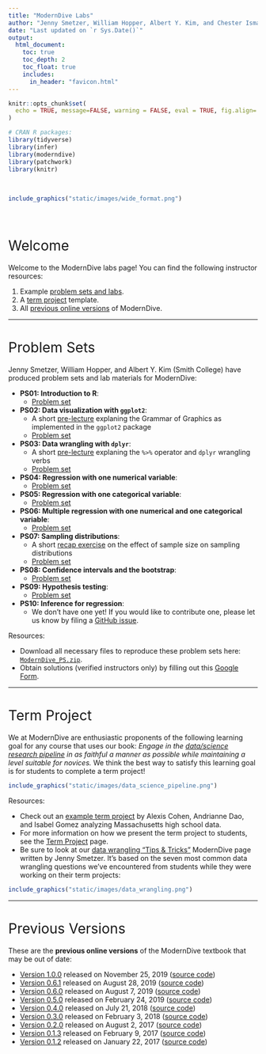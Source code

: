 ```yaml
---
title: "ModernDive Labs"
author: "Jenny Smetzer, William Hopper, Albert Y. Kim, and Chester Ismay"
date: "Last updated on `r Sys.Date()`"
output:
  html_document:
    toc: true
    toc_depth: 2
    toc_float: true
    includes:
      in_header: "favicon.html" 
---
```


<style>
h1{font-weight: 400;}
</style>

```r
knitr::opts_chunk$set(
  echo = TRUE, message=FALSE, warning = FALSE, eval = TRUE, fig.align='center'
)

# CRAN R packages:
library(tidyverse)
library(infer)
library(moderndive)
library(patchwork)
library(knitr)
```

<!--
{target="_blank"}
-->



</br>
```r
include_graphics("static/images/wide_format.png")
```
</br>



# Welcome

Welcome to the ModernDive labs page! You can find the following instructor resources:

1. Example [problem sets and labs](#problem-sets).
1. A [term project](#term-project-template) template.
1. All [previous online versions](#previous-versions) of ModernDive.




***



# Problem Sets {#problem-sets}

Jenny Smetzer, William Hopper, and Albert Y. Kim (Smith College) have produced
problem sets and lab materials for ModernDive:

* **PS01: Introduction to R**:
    + [Problem set](static/PS/PS01_intro_to_R_RStudio.html){target="_blank"}
* **PS02: Data visualization with `ggplot2`**:
    + A short [pre-lecture](static/PS/PS02_pre_lecture.pdf){target="_blank"} explaning the Grammar of Graphics as implemented in the `ggplot2` package
    + [Problem set](static/PS/PS02_data_viz.html){target="_blank"}
* **PS03: Data wrangling with `dplyr`**:
    + A short [pre-lecture](static/PS/PS03_pre_lecture.pdf){target="_blank"} explaning the `%>%` operator and `dplyr` wrangling verbs  
    + [Problem set](static/PS/PS03_data_wrangling.html){target="_blank"}
* **PS04: Regression with one numerical variable**:
    + [Problem set](static/PS/PS04_reg_one_num_x.html){target="_blank"}
* **PS05: Regression with one categorical variable**:
    + [Problem set](static/PS/PS05_reg_one_cat_x.html){target="_blank"}
* **PS06: Multiple regression with one numerical and one categorical variable**:
    +  [Problem set](static/PS/PS06_multiple_reg.html){target="_blank"}
* **PS07: Sampling distributions**:
    + A short [recap exercise](static/PS/PS07_pre_lecture.html){target="_blank"} on the effect of sample size on sampling distributions
    + [Problem set](static/PS/PS07_sampling_dist.html){target="_blank"}
* **PS08: Confidence intervals and the bootstrap**:
    + [Problem set](static/PS/PS08_CI_bootstrap.html){target="_blank"}
* **PS09: Hypothesis testing**:
    + [Problem set](static/PS/PS09_hypothesis_testing.html){target="_blank"}
* **PS10: Inference for regression**:
    + We don't have one yet! If you would like to contribute one, please let us know by filing a [GitHub issue](https://github.com/moderndive/moderndive_labs/issues){target="_blank"}.


Resources:

* Download all necessary files to reproduce these problem sets here: <a href="static/PS/ModernDive_PS.zip" download>`ModernDive_PS.zip`</a>.
* Obtain solutions (verified instructors only) by filling out this [Google Form](https://docs.google.com/forms/d/e/1FAIpQLSf68Je_Q3ggRJ-74UtL0xG5-IuuKkSTIpEQZWro-8QbO7nmdA/viewform){target="_blank"}.



***



# Term Project {#term-project-template}

We at ModernDive are enthusiastic proponents of the following learning goal for
any course that uses our book: *Engage in the [data/science research
pipeline](https://r4ds.had.co.nz/introduction.html){target="_blank"} in as
faithful a manner as possible while maintaining a level suitable for novices.*
We think the best way to satisfy this learning goal is for students to complete
a term project!

```r
include_graphics("static/images/data_science_pipeline.png")
```

Resources:

* Check out an [example term project](static/term_project/4_resubmission_example.html){target="_blank"} by Alexis Cohen, Andrianne Dao, and Isabel Gomez analyzing Massachusetts high school data.
* For more information on how we present the term project to students, see the [Term Project](term_project.html) page.
* Be sure to look at our [data wrangling "Tips & Tricks"](https://moderndive.com/C-appendixC.html#data-wrangling){target="_blank"} ModernDive page written by Jenny Smetzer. It's based on the seven most common data wrangling questions we've encountered from students while they were working on their term projects:

```r
include_graphics("static/images/data_wrangling.png")
```



***



# Previous Versions {#previous-versions}

These are the **previous online versions** of the ModernDive textbook that may be out of date:

* [Version 1.0.0](static/previous_versions/v1.0.0/index.html){target="_blank"} released on November 25, 2019 ([source code](https://github.com/moderndive/ModernDive_book/releases/tag/v1.0.0){target="_blank"})
* [Version 0.6.1](static//previous_versions/v0.6.1/index.html){target="_blank"} released on August 28, 2019 ([source code](https://github.com/moderndive/ModernDive_book/releases/tag/v0.6.1){target="_blank"})
* [Version 0.6.0](static/previous_versions/v0.6.0/index.html){target="_blank"} released on August 7, 2019 ([source code](https://github.com/moderndive/moderndive_book/releases/tag/v0.6.0){target="_blank"})
* [Version 0.5.0](static/previous_versions/v0.5.0/index.html){target="_blank"} released on February 24, 2019 ([source code](https://github.com/moderndive/moderndive_book/releases/tag/v0.5.0){target="_blank"})
* [Version 0.4.0](static/previous_versions/v0.4.0/index.html){target="_blank"} released on July 21, 2018 ([source code](https://github.com/moderndive/moderndive_book/releases/tag/v0.4.0){target="_blank"})
* [Version 0.3.0](static/previous_versions/v0.3.0/index.html){target="_blank"} released on February 3, 2018 ([source code](https://github.com/moderndive/moderndive_book/releases/tag/v0.3.0){target="_blank"})
* [Version 0.2.0](static/previous_versions/v0.2.0/index.html){target="_blank"} released on August 2, 2017 ([source code](https://github.com/moderndive/moderndive_book/releases/tag/v0.2.0){target="_blank"})
* [Version 0.1.3](static/previous_versions/v0.1.3/index.html){target="_blank"} released on February 9, 2017 ([source code](https://github.com/moderndive/moderndive_book/releases/tag/v0.1.3){target="_blank"})
* [Version 0.1.2](static/previous_versions/v0.1.2/index.html){target="_blank"} released on January 22, 2017 ([source code](https://github.com/moderndive/moderndive_book/releases/tag/v0.1.2){target="_blank"})

    